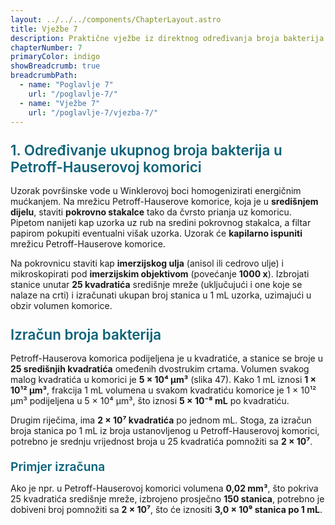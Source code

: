 ```yaml
---
layout: ../../../components/ChapterLayout.astro
title: Vježbe 7
description: Praktične vježbe iz direktnog određivanja broja bakterija
chapterNumber: 7
primaryColor: indigo
showBreadcrumb: true
breadcrumbPath:
  - name: "Poglavlje 7"
    url: "/poglavlje-7/"
  - name: "Vježbe 7"
    url: "/poglavlje-7/vjezba-7/"
---
```



<h3 style="color: #096279; font-size: 1.4rem; font-weight: 600; margin: 1.5rem 0 1rem 0;">1. Određivanje ukupnog broja bakterija u Petroff-Hauserovoj komorici</h3>

Uzorak površinske vode u Winklerovoj boci homogenizirati energičnim mućkanjem. Na mrežicu Petroff-Hauserove komorice, koja je u **središnjem dijelu**, staviti **pokrovno stakalce** tako da čvrsto prianja uz komoricu. Pipetom nanijeti kap uzorka uz rub na sredini pokrovnog stakalca, a filtar papirom pokupiti eventualni višak uzorka. Uzorak će **kapilarno ispuniti** mrežicu Petroff-Hauserove komorice.

Na pokrovnicu staviti kap **imerzijskog ulja** (anisol ili cedrovo ulje) i mikroskopirati pod **imerzijskim objektivom** (povećanje **1000 x**). Izbrojati stanice unutar **25 kvadratića** središnje mreže (uključujući i one koje se nalaze na crti) i izračunati ukupan broj stanica u 1 mL uzorka, uzimajući u obzir volumen komorice.

<h3 style="color: #096279; font-size: 1.4rem; font-weight: 600; margin: 1.5rem 0 1rem 0;">Izračun broja bakterija</h3>

Petroff-Hauserova komorica podijeljena je u kvadratiće, a stanice se broje u **25 središnjih kvadratića** omeđenih dvostrukim crtama. Volumen svakog malog kvadratića u komorici je **5 × 10⁴ μm³** (slika 47). Kako 1 mL iznosi **1 × 10¹² μm³**, frakcija 1 mL volumena u svakom kvadratiću komorice je 1 × 10¹² μm³ podijeljena u 5 × 10⁴ μm³, što iznosi **5 × 10⁻⁸ mL** po kvadratiću. 

Drugim riječima, ima **2 × 10⁷ kvadratića** po jednom mL. Stoga, za izračun broja stanica po 1 mL iz broja ustanovljenog u Petroff-Hauserovoj komorici, potrebno je srednju vrijednost broja u 25 kvadratića pomnožiti sa **2 × 10⁷**.

<h4 style="color: #096279; font-size: 1.2rem; font-weight: 600; margin: 1.2rem 0 0.8rem 0;">Primjer izračuna</h4>

Ako je npr. u Petroff-Hauserovoj komorici volumena **0,02 mm³**, što pokriva 25 kvadratića središnje mreže, izbrojeno prosječno **150 stanica**, potrebno je dobiveni broj pomnožiti sa **2 × 10⁷**, što će iznositi **3,0 × 10⁹ stanica po 1 mL**.